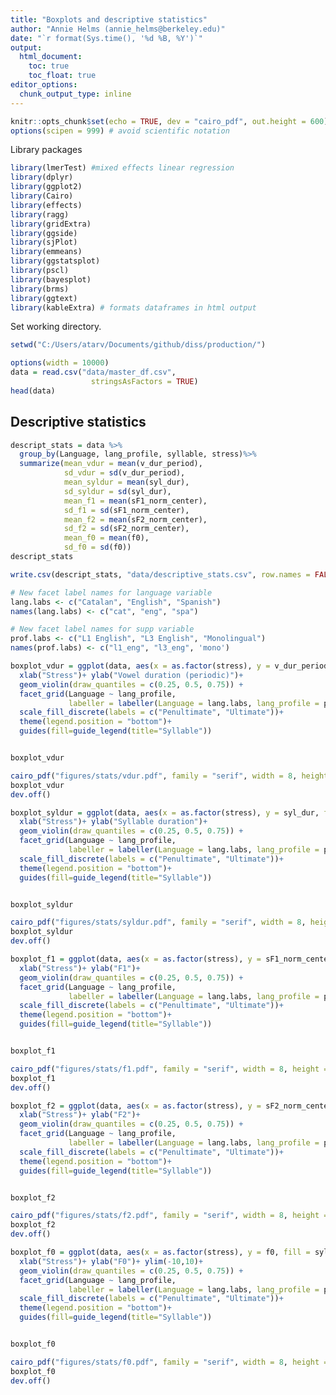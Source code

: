 ```yaml
---
title: "Boxplots and descriptive statistics"
author: "Annie Helms (annie_helms@berkeley.edu)"
date: "`r format(Sys.time(), '%d %B, %Y')`"
output:
  html_document:
    toc: true
    toc_float: true
editor_options: 
  chunk_output_type: inline
---
```


```r
knitr::opts_chunk$set(echo = TRUE, dev = "cairo_pdf", out.height = 600)
options(scipen = 999) # avoid scientific notation
```

Library packages

```r
library(lmerTest) #mixed effects linear regression
library(dplyr)
library(ggplot2)
library(Cairo)
library(effects)
library(ragg)
library(gridExtra)
library(ggside)
library(sjPlot)
library(emmeans)
library(ggstatsplot)
library(pscl)
library(bayesplot)
library(brms)
library(ggtext)
library(kableExtra) # formats dataframes in html output
```

Set working directory.

```r
setwd("C:/Users/atarv/Documents/github/diss/production/")
```


```r
options(width = 10000)
data = read.csv("data/master_df.csv", 
                  stringsAsFactors = TRUE)
head(data)
```

## Descriptive statistics

```r
descript_stats = data %>%
  group_by(Language, lang_profile, syllable, stress)%>%
  summarize(mean_vdur = mean(v_dur_period),
            sd_vdur = sd(v_dur_period),
            mean_syldur = mean(syl_dur),
            sd_syldur = sd(syl_dur),
            mean_f1 = mean(sF1_norm_center),
            sd_f1 = sd(sF1_norm_center),
            mean_f2 = mean(sF2_norm_center),
            sd_f2 = sd(sF2_norm_center),
            mean_f0 = mean(f0),
            sd_f0 = sd(f0))
descript_stats
```

```r
write.csv(descript_stats, "data/descriptive_stats.csv", row.names = FALSE)
```

```r
# New facet label names for language variable
lang.labs <- c("Catalan", "English", "Spanish")
names(lang.labs) <- c("cat", "eng", "spa")

# New facet label names for supp variable
prof.labs <- c("L1 English", "L3 English", "Monolingual")
names(prof.labs) <- c("l1_eng", "l3_eng", 'mono')

boxplot_vdur = ggplot(data, aes(x = as.factor(stress), y = v_dur_period, fill = syllable))+
  xlab("Stress")+ ylab("Vowel duration (periodic)")+
  geom_violin(draw_quantiles = c(0.25, 0.5, 0.75)) +
  facet_grid(Language ~ lang_profile,
             labeller = labeller(Language = lang.labs, lang_profile = prof.labs))+
  scale_fill_discrete(labels = c("Penultimate", "Ultimate"))+
  theme(legend.position = "bottom")+
  guides(fill=guide_legend(title="Syllable"))


boxplot_vdur
```

```r
cairo_pdf("figures/stats/vdur.pdf", family = "serif", width = 8, height = 6)
boxplot_vdur
dev.off()
```

```r
boxplot_syldur = ggplot(data, aes(x = as.factor(stress), y = syl_dur, fill = syllable))+
  xlab("Stress")+ ylab("Syllable duration")+
  geom_violin(draw_quantiles = c(0.25, 0.5, 0.75)) +
  facet_grid(Language ~ lang_profile,
             labeller = labeller(Language = lang.labs, lang_profile = prof.labs))+
  scale_fill_discrete(labels = c("Penultimate", "Ultimate"))+
  theme(legend.position = "bottom")+
  guides(fill=guide_legend(title="Syllable"))


boxplot_syldur
```

```r
cairo_pdf("figures/stats/syldur.pdf", family = "serif", width = 8, height = 6)
boxplot_syldur
dev.off()
```

```r
boxplot_f1 = ggplot(data, aes(x = as.factor(stress), y = sF1_norm_center, fill = syllable))+
  xlab("Stress")+ ylab("F1")+
  geom_violin(draw_quantiles = c(0.25, 0.5, 0.75)) +
  facet_grid(Language ~ lang_profile,
             labeller = labeller(Language = lang.labs, lang_profile = prof.labs))+
  scale_fill_discrete(labels = c("Penultimate", "Ultimate"))+
  theme(legend.position = "bottom")+
  guides(fill=guide_legend(title="Syllable"))


boxplot_f1
```

```r
cairo_pdf("figures/stats/f1.pdf", family = "serif", width = 8, height = 6)
boxplot_f1
dev.off()
```

```r
boxplot_f2 = ggplot(data, aes(x = as.factor(stress), y = sF2_norm_center, fill = syllable))+
  xlab("Stress")+ ylab("F2")+
  geom_violin(draw_quantiles = c(0.25, 0.5, 0.75)) +
  facet_grid(Language ~ lang_profile,
             labeller = labeller(Language = lang.labs, lang_profile = prof.labs))+
  scale_fill_discrete(labels = c("Penultimate", "Ultimate"))+
  theme(legend.position = "bottom")+
  guides(fill=guide_legend(title="Syllable"))


boxplot_f2
```

```r
cairo_pdf("figures/stats/f2.pdf", family = "serif", width = 8, height = 6)
boxplot_f2
dev.off()
```

```r
boxplot_f0 = ggplot(data, aes(x = as.factor(stress), y = f0, fill = syllable))+
  xlab("Stress")+ ylab("F0")+ ylim(-10,10)+
  geom_violin(draw_quantiles = c(0.25, 0.5, 0.75)) +
  facet_grid(Language ~ lang_profile,
             labeller = labeller(Language = lang.labs, lang_profile = prof.labs))+
  scale_fill_discrete(labels = c("Penultimate", "Ultimate"))+
  theme(legend.position = "bottom")+
  guides(fill=guide_legend(title="Syllable"))


boxplot_f0
```

```r
cairo_pdf("figures/stats/f0.pdf", family = "serif", width = 8, height = 6)
boxplot_f0
dev.off()
```
